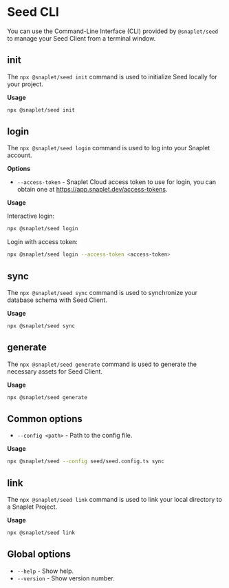 # Seed CLI

You can use the Command-Line Interface (CLI) provided by `@snaplet/seed` to manage your Seed Client from a terminal window.

## **init**

The `npx @snaplet/seed init` command is used to initialize Seed locally for your project.

**Usage**

```bash >_&nbsp;terminal
npx @snaplet/seed init
```

## **login**

The `npx @snaplet/seed login` command is used to log into your Snaplet account.

**Options**

- `--access-token` - Snaplet Cloud access token to use for login, you can obtain one at https://app.snaplet.dev/access-tokens.

**Usage**

Interactive login:
```bash >_&nbsp;terminal
npx @snaplet/seed login
```

Login with access token:
```bash >_&nbsp;terminal
npx @snaplet/seed login --access-token <access-token>
```

## **sync**

The `npx @snaplet/seed sync` command is used to synchronize your database schema with Seed Client.

**Usage**

```bash >_&nbsp;terminal
npx @snaplet/seed sync
```

## **generate**

The `npx @snaplet/seed generate` command is used to generate the necessary assets for Seed Client.

**Usage**

```bash >_&nbsp;terminal
npx @snaplet/seed generate
```

## Common options

- `--config <path>` - Path to the config file.

**Usage**

```bash >_&nbsp;terminal
npx @snaplet/seed --config seed/seed.config.ts sync
```

## **link**

The `npx @snaplet/seed link` command is used to link your local directory to a Snaplet Project.

**Usage**

```bash >_&nbsp;terminal
npx @snaplet/seed link
```

## Global options

- `--help` - Show help.
- `--version` - Show version number.
